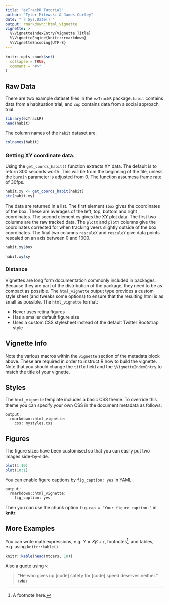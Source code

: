 ```yaml
---
title: "ezTrackR Tutorial"
author: "Tyler Milewski & James Curley"
date: "`r Sys.Date()`"
output: rmarkdown::html_vignette
vignette: >
  %\VignetteIndexEntry{Vignette Title}
  %\VignetteEngine{knitr::rmarkdown}
  %\VignetteEncoding{UTF-8}
---
```


```r
knitr::opts_chunk$set(
  collapse = TRUE,
  comment = "#>"
)
```


## Raw Data

There are two example dataset files in the `ezTrackR` package. `habit` contains data from a habituation trial, and  `cup` contains data from a social approach trial.

```r
library(ezTrackR)
head(habit)
```

The column names of the `habit` dataset are:

```r
colnames(habit)
```


### Getting XY coordinate data.

Using the `get_coords_habit()` function extracts XY data.  The default is to return 300 seconds worth.  This will be from the beginning of the file, unless the `burnin` parameter is adjusted from 0.  The function assumesa frame rate of 30fps.



```r
habit.xy <- get_coords_habit(habit)
str(habit.xy)

```

The data are returned in a list.  The first element `$box` gives the coordinates of the box. These are averages of the left, top, bottom and right coordinates.   The second element `xy` gives the XY plot data. The first two columns are the raw tracked data. The `plotX` and `plotY` columns give the coordinates corrected for when tracking veers slightly outside of the box coordinates.  The final two columns `rescaleX` and `rescaleY` give data points rescaled on an axis between 0 and 1000.

```r
habit.xy$box
```


```r
habit.xy$xy
```



### Distance







Vignettes are long form documentation commonly included in packages. Because they are part of the distribution of the package, they need to be as compact as possible. The `html_vignette` output type provides a custom style sheet (and tweaks some options) to ensure that the resulting html is as small as possible. The `html_vignette` format:

- Never uses retina figures
- Has a smaller default figure size
- Uses a custom CSS stylesheet instead of the default Twitter Bootstrap style

## Vignette Info

Note the various macros within the `vignette` section of the metadata block above. These are required in order to instruct R how to build the vignette. Note that you should change the `title` field and the `\VignetteIndexEntry` to match the title of your vignette.

## Styles

The `html_vignette` template includes a basic CSS theme. To override this theme you can specify your own CSS in the document metadata as follows:

    output: 
      rmarkdown::html_vignette:
        css: mystyles.css

## Figures

The figure sizes have been customised so that you can easily put two images side-by-side. 

```r
plot(1:10)
plot(10:1)
```

You can enable figure captions by `fig_caption: yes` in YAML:

    output:
      rmarkdown::html_vignette:
        fig_caption: yes

Then you can use the chunk option `fig.cap = "Your figure caption."` in **knitr**.

## More Examples

You can write math expressions, e.g. $Y = X\beta + \epsilon$, footnotes^[A footnote here.], and tables, e.g. using `knitr::kable()`.

```r
knitr::kable(head(mtcars, 10))
```

Also a quote using `>`:

> "He who gives up [code] safety for [code] speed deserves neither."
([via](https://twitter.com/hadleywickham/status/504368538874703872))
